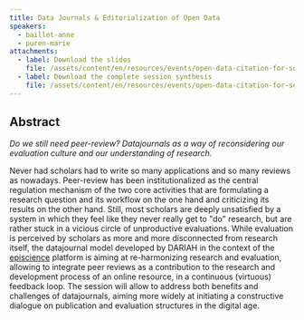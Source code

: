 ```yaml
---
title: Data Journals & Editorialization of Open Data
speakers:
  - baillot-anne
  - puren-marie
attachments:
  - label: Download the slides
    file: /assets/content/en/resources/events/open-data-citation-for-social-science-and-humanities/sessions/6/7.1-Baillot.pdf
  - label: Download the complete session synthesis
    file: /assets/content/en/resources/events/open-data-citation-for-social-science-and-humanities/sessions/6/DARIAH_Winter_School-7-DataJournalsEditorializationofOpenData.pdf
---
```

## Abstract

*Do we still need peer-review? Datajournals as a way of reconsidering our evaluation culture and our understanding of research.*

Never had scholars had to write so many applications and so many reviews as nowadays. Peer-review has been institutionalized as the central regulation mechanism of the two core activities that are formulating a research question and its workflow on the one hand and criticizing its results on the other hand. Still, most scholars are deeply unsatisfied by a system in which they feel like they never really get to "do" research, but are rather stuck in a vicious circle of unproductive evaluations. While evaluation is perceived by scholars as more and more disconnected from research itself, the datajournal model developed by DARIAH in the context of the [episcience](https://www.episciences.org/) platform is aiming at re-harmonizing research and evaluation, allowing to integrate peer reviews as a contribution to the research and development process of an online resource, in a continuous (virtuous) feedback loop. The session will allow to address both benefits and challenges of datajournals, aiming more widely at initiating a constructive dialogue on publication and evaluation structures in the digital age.
